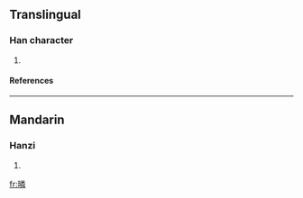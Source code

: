==Translingual==
===Han character===
{{Han char|rn=72|rad=日|as=12|sn=16|four=6905<sub>9</sub>|canj=日火木手 (AFDQ)}}
# {{defn|Han|sort=日12}}
====References====
{{Han ref|kx=0499.450|dkj=14156|hdz=21537.110|uh=66BD|ud=26301|bh=E9B9|bd=59833}}

----
==Mandarin==
===Hanzi===
{{cmn-hanzi|pin=[[lín]] ([[lin2]])|wg=lin<sup>2</sup>}}
# {{defn|Mandarin}}

[[fr:暽]]